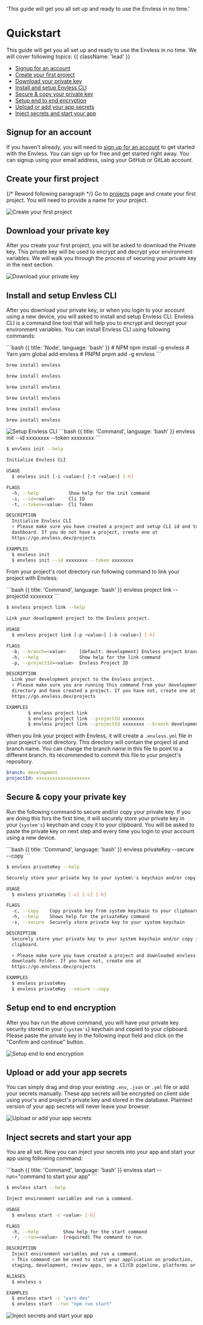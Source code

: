 
  'This guide will get you all set up and ready to use the Envless in no time.'

# Quickstart

This guide will get you all set up and ready to use the Envless in no time. We will cover following topics: {{ className: 'lead' }}

- [Signup for an account](#signup-for-an-account)
- [Create your first project](#create-your-first-project)
- [Download your private key](#download-your-private-key)
- [Install and setup Envless CLI](#install-and-setup-envless-cli)
- [Secure & copy your private key](#secure-and-copy-your-private-key)
- [Setup end to end encryption](#setup-end-to-end-encryption)
- [Upload or add your app secrets](#upload-or-add-your-app-secrets)
- [Inject secrets and start your app](#inject-secrets-and-start-your-app)

## Signup for an account

If you haven't already, you will need to [sign up for an account](https://go.envless.dev/signup) to get started with the Envless. You can sign up for free and get started right away. You can signup using your email address, using your GitHub or GitLab account.

## Create your first project

{/* Reword following paragraph */}
Go to [projects](https://go.envless.dev/projects) page and create your first project. You will need to provide a name for your project.

<Zoom>
  <Image
    src={CreateFirstProject}
    alt="Create your first project"
    width={1200}
    height={600}
    loading={'lazy'}
  />
</Zoom>

## Download your private key

After you create your first project, you will be asked to download the Private key. This private key will be used to encrypt and decrypt your environment variables. We will walk you through the process of securing your private key in the next section.

<Zoom>
  <Image
    src={DownloadPrivateKey}
    alt="Download your private key"
    width={1200}
    height={600}
    loading={'lazy'}
  />
</Zoom>

## Install and setup Envless CLI

After you download your private key, or when you login to your account using a new device, you will asked to install and setup Envless CLI. Envless CLI is a command line tool that will help you to encrypt and decrypt your environment variables. You can install Envless CLI using following commands:

<CodeGroup title="Install Envless CLI">
```bash {{ title: 'Node', language: 'bash' }}
# NPM
npm install -g envless
# Yarn
yarn global add envless
# PNPM
pnpm add -g envless
```

```bash {{ title: 'MacOS', language: 'bash' }}
brew install envless
```

```bash {{ title: 'Windows', language: 'bash' }}
brew install envless
```

```bash {{ title: 'Alpine', language: 'bash' }}
brew install envless
```

```bash {{ title: 'Ubuntu', language: 'bash' }}
brew install envless
```

```bash {{ title: 'CentOS', language: 'bash' }}
brew install envless
```

```bash {{ title: 'Shell', language: 'bash' }}
brew install envless
```

</CodeGroup>

<Zoom>
  <Image
    src={SetupCli}
    alt="Setup Envless CLI"
    width={1200}
    height={600}
    loading={'lazy'}
  />
</Zoom>

<CodeGroup title="Initialize Envless CLI">
```bash {{ title: 'Command', language: 'bash' }}
envless init --id xxxxxxxx --token xxxxxxxx
```

```bash {{ title: 'Help', language: 'bash' }}
$ envless init --help

Initialize Envless CLI

USAGE
  $ envless init [-i <value>] [-t <value>] [-h]

FLAGS
  -h, --help           Show help for the init command
  -i, --id=<value>     Cli ID
  -t, --token=<value>  Cli Token

DESCRIPTION
  Initialize Envless CLI
  ⚡ Please make sure you have created a project and setup CLI id and token on the
  dashboard. If you do not have a project, create one at
  https://go.envless.dev/projects

EXAMPLES
  $ envless init
  $ envless init --id xxxxxxxx --token xxxxxxxx
```

</CodeGroup>

From your project's root directory run following command to link your project with Envless:

<CodeGroup title="Link your project with Envless project">
  ```bash {{ title: 'Command', language: 'bash' }}
  envless project link --projectId xxxxxxxx
  ```

```bash {{ title: 'Help', language: 'bash' }}
$ envless project link --help

Link your development project to the Envless project.

USAGE
  $ envless project link [-p <value>] [-b <value>] [-h]

FLAGS
  -b, --branch=<value>     [default: development] Envless project branch name
  -h, --help               Show help for the link command
  -p, --projectId=<value>  Envless Project ID

DESCRIPTION
  Link your development project to the Envless project.
  ⚡ Please make sure you are running this command from your development project root
  directory and have created a project. If you have not, create one at
  https://go.envless.dev/projects

EXAMPLES
        $ envless project link
        $ envless project link --projectId xxxxxxxx
        $ envless project link --projectId xxxxxxxx --branch development
```

</CodeGroup>

When you link your project with Envless, it will create a `.envless.yml` file in your project's root directory. This directory will contain the project id and branch name. You can change the branch name in this file to point to a different branch. Its recommended to commit this file to your project's repository.

```yaml {{ title: '.envless.yml' }}
branch: development
projectId: xxxxxxxxxxxxxxxxxxxx
```

## Secure & copy your private key

Run the following command to secure and/or copy your private key. If you are doing this fors the first time, it will securely store your private key in your {`system's`} keychain and copy it to your clipboard. You will be asked to paste the private key on next step and every time you login to your account using a new device.

<CodeGroup title="Secure and/or copy your private key">
  ```bash {{ title: 'Command', language: 'bash' }}
  envless privateKey --secure --copy
  ```

```bash {{ title: 'Help', language: 'bash' }}
$ envless privateKey --help

Securely store your private key to your system\'s keychain and/or copy it to your clipboard.

USAGE
  $ envless privateKey [-s] [-c] [-h]

FLAGS
  -c, --copy    Copy private key from system keychain to your clipboard
  -h, --help    Shows help for the privateKey command
  -s, --secure  Securely store private key to your system keychain

DESCRIPTION
  Securely store your private key to your system keychain and/or copy it to your
  clipboard.

  ⚡ Please make sure you have created a project and downloaded envless.key to your
  downloads folder. If you have not, create one at
  https://go.envless.dev/projects

EXAMPLES
  $ envless privateKey
  $ envless privateKey --secure --copy
```

</CodeGroup>

## Setup end to end encryption

After you hav run the above command, you will have your private key security stored in your {`system's`} keychain and copied to your clipboard. Please paste the private key in the following input field and click on the "Confirm and continue" button.

<Zoom>
  <Image
    src={SetupE2EE}
    alt="Setup end to end encryption"
    width={1200}
    height={600}
    loading={'lazy'}
  />
</Zoom>

## Upload or add your app secrets

You can simply drag and drop your existing `.env`, `.json` or `.yml` file or add your secrets manually. These app secrets will be encrypted on client side using your's and project's private key and stored in the database. Plaintext version of your app secrets will never leave your browser.

<Zoom>
  <Image
    src={DragAndDropSecrets}
    alt="Upload or add your app secrets"
    width={1200}
    height={600}
    loading={'lazy'}
  />
</Zoom>

## Inject secrets and start your app

You are all set. Now you can inject your secrets into your app and start your app using following command:

<CodeGroup title="Inject secrets and start your app">
  ```bash {{ title: 'Command', language: 'bash' }}
  envless start --run="command to start your app"
  ```

```bash {{ title: 'Help', language: 'bash' }}
$ envless start --help

Inject environment variables and run a command.

USAGE
  $ envless start -r <value> [-h]

FLAGS
  -h, --help         Show help for the start command
  -r, --run=<value>  (required) The command to run

DESCRIPTION
  Inject environment variables and run a command.
  ⚡ This command can be used to start your application on production,
  staging, development, review apps, on a CI/CD pipeline, platforms or anywhere else.

ALIASES
  $ envless s

EXAMPLES
  $ envless start -r "yarn dev"
  $ envless start --run "npm run start"
```

</CodeGroup>

<Zoom>
  <Image
    src={InjectAndStartApp}
    alt="Inject secrets and start your app"
    width={1200}
    height={600}
    loading={'lazy'}
  />
</Zoom>
